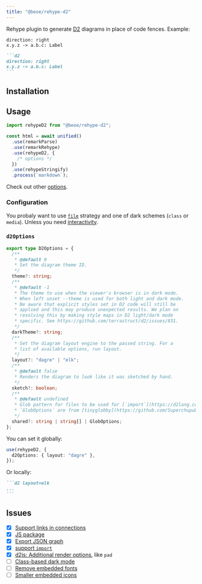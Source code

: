 ```yaml
---
title: "@beoe/rehype-d2"
---
```



Rehype plugin to generate [D2](https://d2lang.com/) diagrams in place of code fences. Example:

<Tabs>
  <TabItem label="Diagram">

```d2
direction: right
x.y.z -> a.b.c: Label
```

  </TabItem>
  <TabItem label="Markdown">

````md
```d2
direction: right
x.y.z -> a.b.c: Label
```
````

  </TabItem>
</Tabs>

## Installation

<PackageManagers pkg="@beoe/rehype-d2" />

## Usage

```js
import rehypeD2 from "@beoe/rehype-d2";

const html = await unified()
  .use(remarkParse)
  .use(remarkRehype)
  .use(rehypeD2, {
    /* options */
  })
  .use(rehypeStringify)
  .process(`markdown`);
```

Check out other [options](/start-here/configuration/).

### Configuration

You probaly want to use [`file`](/start-here/strategy/#file) strategy and one of dark schemes (`class` or `media`). Unless you need [interactivity](/start-here/interactivity/).

### `d2Options`

```ts
export type D2Options = {
  /**
   * @default 0
   * Set the diagram theme ID.
   */
  theme?: string;
  /**
   * @default -1
   * The theme to use when the viewer's browser is in dark mode.
   * When left unset --theme is used for both light and dark mode.
   * Be aware that explicit styles set in D2 code will still be
   * applied and this may produce unexpected results. We plan on
   * resolving this by making style maps in D2 light/dark mode
   * specific. See https://github.com/terrastruct/d2/issues/831.
   */
  darkTheme?: string;
  /**
   * Set the diagram layout engine to the passed string. For a
   * list of available options, run layout.
   */
  layout?: "dagre" | "elk";
  /**
   * @default false
   * Renders the diagram to look like it was sketched by hand.
   */
  sketch?: boolean;
  /**
   * @default undefined
   * Glob pattern for files to be used for [`import`](https://d2lang.com/tour/imports/).
   * `GlobOptions` are from [tinyglobby](https://github.com/SuperchupuDev/tinyglobby#options).
   */
  shared?: string | string[] | GlobOptions;
};
```

You can set it globally:

```ts
use(rehypeD2, {
  d2Options: { layout: "dagre" },
});
```

Or locally:

````md
```d2 layout=elk
...
```
````

## Issues

- [x] [Support links in connections](https://github.com/terrastruct/d2/pull/1955)
- [x] [JS package](https://github.com/terrastruct/d2/discussions/234#discussioncomment-11286029)
- [x] [Export JSON graph](https://github.com/terrastruct/d2/discussions/2224)
- [x] [support `import`](https://github.com/terrastruct/d2/issues/2301)
- [x] [d2js: Additional render options](https://github.com/terrastruct/d2/pull/2343), like `pad`
- [ ] [Class-based dark mode](https://github.com/terrastruct/d2/pull/1803)
- [ ] [Remove embedded fonts](https://github.com/terrastruct/d2/discussions/132)
- [ ] [Smaller embedded icons](https://github.com/terrastruct/d2/discussions/2223)
